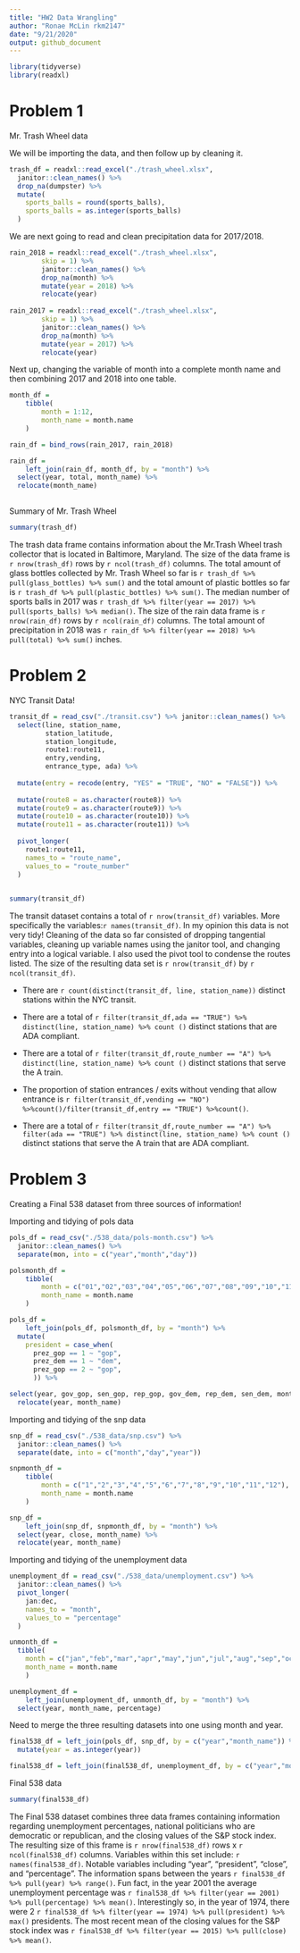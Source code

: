 ```yaml
---
title: "HW2 Data Wrangling"
author: "Ronae McLin rkm2147"
date: "9/21/2020"
output: github_document
---
```


```r
library(tidyverse)
library(readxl)
```

# Problem 1

 Mr. Trash Wheel data

We will be importing the data, and then follow up by cleaning it.

```r
trash_df = readxl::read_excel("./trash_wheel.xlsx",                    range = "A2:N408") %>% 
  janitor::clean_names() %>% 
  drop_na(dumpster) %>% 
  mutate(
    sports_balls = round(sports_balls),
    sports_balls = as.integer(sports_balls)
  )

```

We are next going to read and clean precipitation data for 2017/2018. 

```r
rain_2018 = readxl::read_excel("./trash_wheel.xlsx",                    sheet = "2018 Precipitation",
        skip = 1) %>% 
        janitor::clean_names() %>% 
        drop_na(month) %>% 
        mutate(year = 2018) %>% 
        relocate(year)
  
rain_2017 = readxl::read_excel("./trash_wheel.xlsx",                    sheet = "2017 Precipitation",
        skip = 1) %>% 
        janitor::clean_names() %>% 
        drop_na(month) %>% 
        mutate(year = 2017) %>% 
        relocate(year)
```

Next up, changing the variable of month into a complete month name and then combining 2017 and 2018 into one table. 

```r
month_df = 
	tibble(
		month = 1:12,
		month_name = month.name
	)

rain_df = bind_rows(rain_2017, rain_2018)

rain_df =
	left_join(rain_df, month_df, by = "month") %>% 
  select(year, total, month_name) %>% 
  relocate(month_name)
  
```

Summary of Mr. Trash Wheel
```r
summary(trash_df)
```

The trash data frame contains information about the Mr.Trash Wheel trash collector that is located in Baltimore, Maryland. The size of the data frame is `r nrow(trash_df)` rows by `r ncol(trash_df)` columns. The total amount of glass bottles collected by Mr. Trash Wheel so far is `r trash_df %>% pull(glass_bottles) %>% sum()` and the total amount of plastic bottles so far is `r trash_df %>% pull(plastic_bottles) %>% sum()`. The median number of sports balls in 2017 was `r trash_df %>% filter(year == 2017) %>% pull(sports_balls) %>% median()`. The size of the rain data frame is `r nrow(rain_df)` rows by `r ncol(rain_df)` columns. The total amount of precipitation in 2018 was `r rain_df %>% filter(year == 2018) %>% pull(total) %>% sum()` inches.


# Problem 2

NYC Transit Data!

```r
transit_df = read_csv("./transit.csv") %>% janitor::clean_names() %>% 
  select(line, station_name,
         station_latitude,
         station_longitude,
         route1:route11,
         entry,vending,
         entrance_type, ada) %>% 
  
  mutate(entry = recode(entry, "YES" = "TRUE", "NO" = "FALSE")) %>% 
  
  mutate(route8 = as.character(route8)) %>% 
  mutate(route9 = as.character(route9)) %>% 
  mutate(route10 = as.character(route10)) %>% 
  mutate(route11 = as.character(route11)) %>% 
   
  pivot_longer(
    route1:route11,
    names_to = "route_name",
    values_to = "route_number"
  )
    
```

```r
summary(transit_df)
```

The transit dataset contains a total of `r nrow(transit_df)` variables.  More specifically the variables:`r names(transit_df)`. In my opinion this data is not very tidy!  Cleaning of the data so far consisted of dropping tangential variables, cleaning up variable names using the janitor tool, and changing entry into a logical variable. I also used the pivot tool to condense the routes listed.  The size of the resulting data set is `r nrow(transit_df)` by `r ncol(transit_df)`. 

- There are `r count(distinct(transit_df, line, station_name))` distinct stations within the NYC transit. 

- There are a total of `r filter(transit_df,ada == "TRUE") %>% distinct(line, station_name) %>% count ()` distinct stations that are ADA compliant. 

- There are a total of `r filter(transit_df,route_number == "A") %>% distinct(line, station_name) %>% count ()` distinct stations that serve the A train. 

- The proportion of station entrances / exits without vending that allow entrance is `r filter(transit_df,vending == "NO") %>%count()/filter(transit_df,entry == "TRUE") %>%count()`.

- There are a total of `r filter(transit_df,route_number == "A") %>% filter(ada == "TRUE") %>% distinct(line, station_name) %>% count ()` distinct stations that serve the A train that are ADA compliant. 



# Problem 3


Creating a Final 538 dataset from three sources of information!

 Importing and tidying of pols data

```r
pols_df = read_csv("./538_data/pols-month.csv") %>% 
  janitor::clean_names() %>% 
  separate(mon, into = c("year","month","day"))

polsmonth_df = 
	tibble(
		month = c("01","02","03","04","05","06","07","08","09","10","11","12"),
		month_name = month.name
	)

pols_df =
	left_join(pols_df, polsmonth_df, by = "month") %>% 
  mutate(
    president = case_when(
      prez_gop == 1 ~ "gop",
      prez_dem == 1 ~ "dem",
      prez_gop == 2 ~ "gop",
      )) %>% 

select(year, gov_gop, sen_gop, rep_gop, gov_dem, rep_dem, sen_dem, month_name, president) %>% 
  relocate(year, month_name)

```

Importing and tidying of the snp data
```r
snp_df = read_csv("./538_data/snp.csv") %>% 
  janitor::clean_names() %>% 
  separate(date, into = c("month","day","year"))

snpmonth_df = 
	tibble(
		month = c("1","2","3","4","5","6","7","8","9","10","11","12"),
		month_name = month.name
	)

snp_df =
	left_join(snp_df, snpmonth_df, by = "month") %>% 
  select(year, close, month_name) %>% 
  relocate(year, month_name)
```

Importing and tidying of the unemployment data
```r
unemployment_df = read_csv("./538_data/unemployment.csv") %>% 
  janitor::clean_names() %>% 
  pivot_longer(
    jan:dec,
    names_to = "month",
    values_to = "percentage"
  )

unmonth_df =
  tibble(
    month = c("jan","feb","mar","apr","may","jun","jul","aug","sep","oct","nov","dec"),
    month_name = month.name
    )

unemployment_df =
	left_join(unemployment_df, unmonth_df, by = "month") %>% 
  select(year, month_name, percentage)
```

Need to merge the three resulting datasets into one using month and year.

```r

final538_df = left_join(pols_df, snp_df, by = c("year","month_name")) %>% 
  mutate(year = as.integer(year))

final538_df = left_join(final538_df, unemployment_df, by = c("year","month_name"))

```

Final 538 data
```r
summary(final538_df)
```

The Final 538 dataset combines three data frames containing information regarding unemployment percentages, national politicians who are democratic or republican, and the closing values of the S&P stock index. The resulting size of this frame is `r nrow(final538_df)` rows x `r ncol(final538_df)` columns. Variables within this set include: `r names(final538_df)`. Notable variables including "year", "president", "close", and "percentage".  The information spans between the years `r final538_df %>% pull(year) %>% range()`.  Fun fact, in the year 2001 the average unemployment percentage was `r final538_df %>% filter(year == 2001) %>% pull(percentage) %>% mean()`. Interestingly so, in the year of 1974, there were 2 `r final538_df %>% filter(year == 1974) %>% pull(president) %>% max()` presidents. The most recent mean of the closing values for the S&P stock index was `r final538_df %>% filter(year == 2015) %>% pull(close) %>% mean()`.